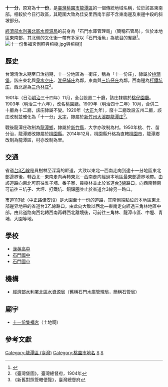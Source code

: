 {{noteTA　
|1 = zh-cn:庄; zh-hk:庄; zh-tw:庄;
}}
'''十一分'''，原寫為'''十一份'''，是[[臺灣|臺灣]][[桃園市|桃園市]][[龍潭區_(台灣)|龍潭區]]的一個傳統地域名稱，位於該區東南部。相較於今日行政區，其範圍大致為佳安里西南半部不含東南邊及東邊中段的斜坡部分。

[[經濟部水利署北區水資源局|經濟部水利署北區水資源局]]的前身為「石門水庫管理局」（簡稱石管局），位於本地區東南部，其北側的文化街一帶有多家以「石門活魚」為號召的餐廳<ref>{{Cite web |url=http://www.wranb.gov.tw/ct.asp?xItem=1013&ctNode=612&mp=4 |title=《美食之旅：石門活魚》，石門水庫官網，經濟部水利署北區水資源局 |access-date=2016-11-19 |archive-url=https://web.archive.org/web/20161120004855/http://www.wranb.gov.tw/ct.asp?xItem=1013&ctNode=612&mp=4 |archive-date=2016-11-20 |dead-url=yes }}</ref>。
[[File:十一份集福宮側照與榕樹.jpg|thumb]]與榕樹]]
==歷史==
台灣清治末期至日治初期，十一分地區為一街庄，稱為「十一份庄」，隸屬於[[桃澗堡|桃澗堡]]。該庄東北與[[泉水空庄|泉水空庄]]、[[淮仔埔庄|淮仔埔庄]]為鄰，東南與[[三坑仔庄|三坑仔庄]]為鄰，西南邊為[[打鐵坑_(桃園市)|打鐵坑庄]]，西北邊為[[三角林庄|三角林庄]]<ref name="臺灣堡圖">《臺灣堡圖》，臺灣總督府，1904年</ref>。

1901年（日治[[明治|明治]]三十四年）11月，全台設置二十廳，該庄隸屬於[[桃仔園廳|桃仔園廳]]。1903年（明治三十六年），改名桃園廳。1909年（明治四十二年）10月，合併二十廳為十二廳，該庄隸屬不變。1920年（[[大正|大正]]九年），廢十二廳改設五州二廳，該庄改制並雅化為「十一分」[[大字|大字]]，隸屬於[[新竹州|新竹州]][[大溪郡|大溪郡]][[龍潭庄|龍潭庄]]<ref>《新舊對照管轄便覽》，臺灣總督府</ref>。

戰後龍潭庄改制為[[龍潭區_(桃園市)|龍潭鄉]]，隸屬於[[新竹縣|新竹縣]]，大字亦改制為村。1950年桃、竹、苗分治，龍潭鄉改隸屬於[[桃園縣|桃園縣]]。2014年12月，桃園縣升格為直轄[[桃園市|桃園市]]，龍潭鄉改制為龍潭區，村亦改制為里。

==交通==
省道[[台3乙線|台3乙線]]是員樹林至深窩的幹道，大致以東北—西南走向到達十一分地區東北部邊界後，轉西北—東南走向再轉東北—西南走向經過本地區最東部邊界地帶。由該道路向東北可前往淮子埔、番子寮、員樹林並止於省道[[台3線|台3線]]路口，向西南轉南可前往三坑子、大坪、打鐵坑、銅鑼圈並止於省道台3線另一路口。

[[市道113號|市道113號]]（中正路佳安段）是大園至十一份的道路，其南側端點位於本地區東北部邊界地帶的省道台3乙線路口。由此向大致以西北—東南走向經過三角林地區中部。由此道路向西北轉西南再轉西北離境後，可前往三角林、龍潭市區、中壢、青埔、大園等地。

==學校==
*[[漢英高中|漢英高中]]
*[[石門國中|石門國中]]
*[[石門國小|石門國小]]

==機構==
*[[經濟部水利署北區水資源局|經濟部水利署北區水資源局]]（舊稱石門水庫管理局，簡稱石管局）

==廟宇==
*[[十一份集福宮|十一份集福宮]]（土地祠）

==參考文獻==
{{reflist}}

{{大溪郡}}

[[Category:龍潭區_(臺灣)|Category:龍潭區 (臺灣)]]
[[Category:桃園市地名|Category:桃園市地名]]
[[Category:桃澗堡|S]]
[[Category:大溪郡大字|S]]
